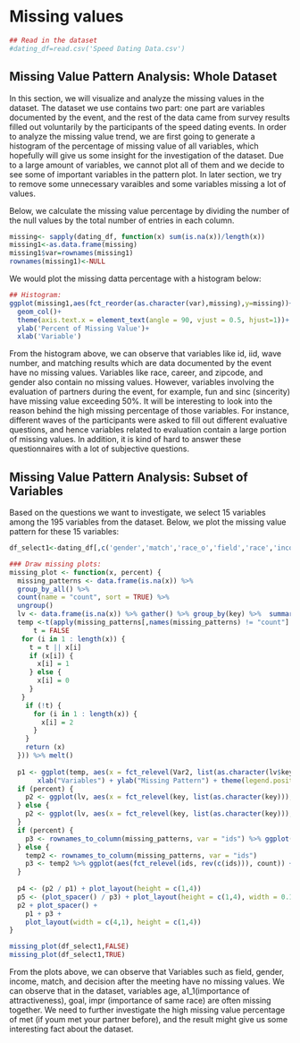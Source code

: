 # Missing values
```r
## Read in the dataset
#dating_df=read.csv('Speed Dating Data.csv')
```

## Missing Value Pattern Analysis: Whole Dataset

In this section, we will visualize and analyze the missing values in the dataset. The dataset we use contains two part: one part are variables documented by the event, and the rest of the data came from survey results filled out voluntarily by the participants of the speed dating events. In order to analyze the missing value trend, we are first going to generate a histogram of the percentage of missing value of all variables, which hopefully will give us some insight for the investigation of the dataset. Due to a large amount of variables, we cannot plot all of them and we decide to see some of important variables in the pattern plot. In later section, we try to remove some unnecessary varaibles and some variables missing a lot of values.

Below, we calculate the missing value percentage by dividing the number of the null values by the total number of entries in each column. 
```r
missing<- sapply(dating_df, function(x) sum(is.na(x))/length(x))
missing1<-as.data.frame(missing)
missing1$var=rownames(missing1)
rownames(missing1)<-NULL
```

We would plot the missing datta percentage with a histogram below:

```r
## Histogram:
ggplot(missing1,aes(fct_reorder(as.character(var),missing),y=missing))+
  geom_col()+
  theme(axis.text.x = element_text(angle = 90, vjust = 0.5, hjust=1))+
  ylab('Percent of Missing Value')+
  xlab('Variable')

```

From the histogram above, we can observe that variables like id, iid, wave number, and matching results which are data documented by the event have no missing values. Variables like race, career, and zipcode, and gender also contain no missing values. However, variables involving the evaluation of partners during the event, for example, fun and sinc (sincerity) have missing value exceeding 50%. It will be interesting to look into the reason behind the high missing percentage of those variables. For instance, different waves of the participants were asked to fill out different evaluative questions, and hence variables related to evaluation contain a large portion of missing values. In addition, it is kind of hard to answer these questionnaires with a lot of subjective questions.


## Missing Value Pattern Analysis: Subset of Variables 

Based on the questions we want to investigate, we select 15 variables among the 195 variables from the dataset. Below, we plot the missing value pattern for these 15 variables: 

```r
df_select1<-dating_df[,c('gender','match','race_o','field','race','income','goal','age','attr','dec_o','like_o','imprace','mn_sat','attr1_1','met')]

```


```r
### Draw missing plots:
missing_plot <- function(x, percent) {
  missing_patterns <- data.frame(is.na(x)) %>%
  group_by_all() %>%
  count(name = "count", sort = TRUE) %>%
  ungroup()
  lv <- data.frame(is.na(x)) %>% gather() %>% group_by(key) %>%  summarise(value = sum(value==TRUE)) %>% arrange(.,desc(value))
  temp <-t(apply(missing_patterns[,names(missing_patterns) != "count"] , 1, FUN = function(x, output) {
      t = FALSE
   for (i in 1 : length(x)) {
     t = t || x[i]
     if (x[i]) {
       x[i] = 1
     } else {
       x[i] = 0
     }
   }
    if (!t) {
      for (i in 1 : length(x)) {
        x[i] = 2
      }
    }
    return (x)
  })) %>% melt()
  
  p1 <- ggplot(temp, aes(x = fct_relevel(Var2, list(as.character(lv$key))), y = fct_rev(as.factor(Var1)) , fill = as.character(value))) + geom_tile(color = 'white') +
       xlab("Variables") + ylab("Missing Pattern") + theme(legend.position = "None") + scale_fill_manual(values = c("grey", "#CF9FFF", "#A9A9A9")) + scale_x_discrete(label = abbreviate)
  if (percent) {
    p2 <- ggplot(lv, aes(x = fct_relevel(key, list(as.character(key))), y = 100 * value / sum(missing_patterns$count))) + geom_col() + xlab("") + ylab("% rows:\n missing:") + ylim(0,100) + scale_x_discrete(label = abbreviate)
  } else {
    p2 <- ggplot(lv, aes(x = fct_relevel(key, list(as.character(key))), y = value)) + geom_col() + xlab("") + ylab("num rows:\n missing:") + scale_x_discrete(label = abbreviate)
  }
  if (percent) {
    p3 <- rownames_to_column(missing_patterns, var = "ids") %>% ggplot(aes(fct_relevel(ids, rev(c(ids))), 100 * count / sum(count))) + geom_col() + xlab("") + ylab("% row") + coord_flip() + ylim(0,100)
  } else {
    temp2 <- rownames_to_column(missing_patterns, var = "ids")
    p3 <- temp2 %>% ggplot(aes(fct_relevel(ids, rev(c(ids))), count)) + geom_col() + xlab("") + ylab("row count") + coord_flip()
  }
  
  p4 <- (p2 / p1) + plot_layout(height = c(1,4))
  p5 <- (plot_spacer() / p3) + plot_layout(height = c(1,4), width = 0.1)
  p2 + plot_spacer() +
    p1 + p3 +
    plot_layout(width = c(4,1), height = c(1,4))
}
```

```r
missing_plot(df_select1,FALSE)
missing_plot(df_select1,TRUE)
```

From the plots above, we can observe that Variables such as field, gender, income, match, and decision after the meeting have no missing values. We can observe that in the dataset, variables age, a1_1(importance of attractiveness), goal, impr (importance of same race) are often missing together. We need to further investigate the high missing value percentage of met (if youm met your partner before), and the result might give us some interesting fact about the dataset. 
